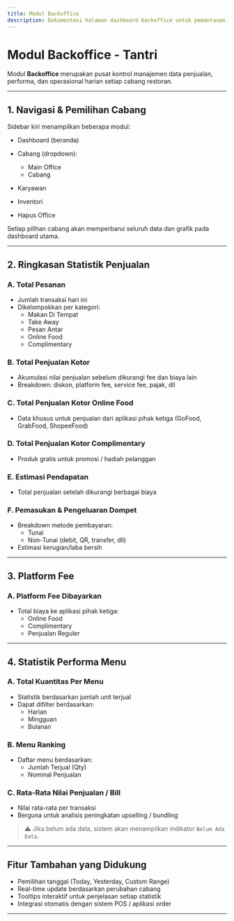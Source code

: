 ```yaml
---
title: Modul Backoffice
description: Dokumentasi halaman dashboard backoffice untuk pemantauan operasional cabang restoran.
---
```


# Modul Backoffice - Tantri

Modul **Backoffice** merupakan pusat kontrol manajemen data penjualan, performa, dan operasional harian setiap cabang restoran.

---

## 1. Navigasi & Pemilihan Cabang

Sidebar kiri menampilkan beberapa modul:

- Dashboard (beranda)
- Cabang (dropdown):

  - Main Office
  - Cabang

- Karyawan
- Inventori
- Hapus Office

Setiap pilihan cabang akan memperbarui seluruh data dan grafik pada dashboard utama.

---

## 2. Ringkasan Statistik Penjualan

### A. Total Pesanan

- Jumlah transaksi hari ini
- Dikelompokkan per kategori:
  - Makan Di Tempat
  - Take Away
  - Pesan Antar
  - Online Food
  - Complimentary

### B. Total Penjualan Kotor

- Akumulasi nilai penjualan sebelum dikurangi fee dan biaya lain
- Breakdown: diskon, platform fee, service fee, pajak, dll

### C. Total Penjualan Kotor Online Food

- Data khusus untuk penjualan dari aplikasi pihak ketiga (GoFood, GrabFood, ShopeeFood)

### D. Total Penjualan Kotor Complimentary

- Produk gratis untuk promosi / hadiah pelanggan

### E. Estimasi Pendapatan

- Total penjualan setelah dikurangi berbagai biaya

### F. Pemasukan & Pengeluaran Dompet

- Breakdown metode pembayaran:
  - Tunai
  - Non-Tunai (debit, QR, transfer, dll)
- Estimasi kerugian/laba bersih

---

## 3. Platform Fee

### A. Platform Fee Dibayarkan

- Total biaya ke aplikasi pihak ketiga:
  - Online Food
  - Complimentary
  - Penjualan Reguler

---

## 4. Statistik Performa Menu

### A. Total Kuantitas Per Menu

- Statistik berdasarkan jumlah unit terjual
- Dapat difilter berdasarkan:
  - Harian
  - Mingguan
  - Bulanan

### B. Menu Ranking

- Daftar menu berdasarkan:
  - Jumlah Terjual (Qty)
  - Nominal Penjualan

### C. Rata-Rata Nilai Penjualan / Bill

- Nilai rata-rata per transaksi
- Berguna untuk analisis peningkatan upselling / bundling

> ⚠️ Jika belum ada data, sistem akan menampilkan indikator `Belum Ada Data`.

---

## Fitur Tambahan yang Didukung

- Pemilihan tanggal (Today, Yesterday, Custom Range)
- Real-time update berdasarkan perubahan cabang
- Tooltips interaktif untuk penjelasan setiap statistik
- Integrasi otomatis dengan sistem POS / aplikasi order

---
